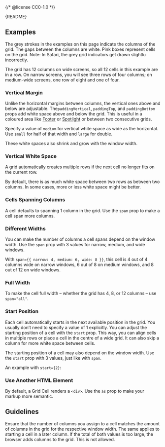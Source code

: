 {/* @license CC0-1.0 */}


<Meta of={GridStories} />

<Markdown>{README}</Markdown>

## Examples

The grey strokes in the examples on this page indicate the columns of the grid.
The gaps between the columns are white.
Pink boxes represent cells on the grid.
Note: In Safari, the grey grid indicators get drawn slightlu incorrectly.

The grid has 12 columns on wide screens, so all 12 cells in this example are in a row.
On narrow screens, you will see three rows of four columns; on medium-wide screens, one row of eight and one of four.

<Primary />

<Controls />

### Vertical Margin

Unlike the horizontal margins between columns, the vertical ones above and below are adjustable.
The`paddingVertical`, `paddingTop`, and `paddingBottom` props add white space above and below the grid.
This is useful in a coloured area like [Footer](/docs/components-containers-footer--docs) or [Spotlight](/docs/components-containers-spotlight--docs) or between two consecutive grids.

Specify a value of `medium` for vertical white space as wide as the horizontal.
Use `small` for half of that width and `large` for double.

These white spaces also shrink and grow with the window width.

<Canvas of={GridStories.VerticalSpace} />

### Vertical White Space

A grid automatically creates multiple rows if the next cell no longer fits on the current row.

By default, there is as much white space between two rows as between two columns.
In some cases, more or less white space might be better.

<Canvas of={GridStories.VerticalGap} />

### Cells Spanning Columns

A cell defaults to spanning 1 column in the grid.
Use the `span` prop to make a cell span more columns.

<Canvas of={GridStories.SpanMultipleColumns} />

### Different Widths

You can make the number of columns a cell spans depend on the window width.
Use the `span` prop with 3 values for narrow, medium, and wide windows.

With `span={{ narrow: 4, medium: 6, wide: 8 }}`, this cell is 4 out of 4 columns wide on narrow windows, 6 out of 8 on medium windows, and 8 out of 12 on wide windows.

<Canvas of={GridStories.ConfigureGridVariants} />

### Full Width

To make the cell full width – whether the grid has 4, 8, or 12 columns – use `span="all"`.

<Canvas of={GridStories.SpanAllColumns} />

### Start Position

Each cell automatically starts in the next available position in the grid.
You usually don’t need to specify a value of 1 explicitly.
You can adjust the starting position of a cell with the `start` prop.
This way, you can align cells in multiple rows or place a cell in the centre of a wide grid.
It can also skip a column for more white space between cells.

The starting position of a cell may also depend on the window width.
Use the `start` prop with 3 values, just like with `span`.

An example with `start={2}`:

<Canvas of={GridStories.StartPosition} />

### Use Another HTML Element

By default, a Grid Cell renders a `<div>`.
Use the `as` prop to make your markup more semantic.

<Canvas of={GridStories.CustomTagName} />

## Guidelines

Ensure that the number of columns you assign to a cell matches the amount of columns in the grid for the respective window width.
The same applies to starting a cell in a later column.
If the total of both values is too large, the browser adds columns to the grid.
This is not allowed.
